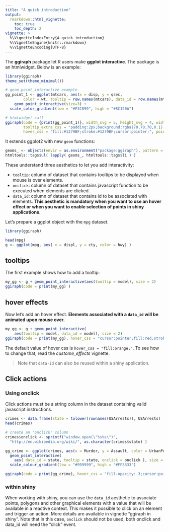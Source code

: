 ```yaml
---
title: "A quick introduction"
output: 
  rmarkdown::html_vignette:
    toc: true 
    toc_depth: 2
vignette: >
  %\VignetteIndexEntry{A quick introduction}
  %\VignetteEngine{knitr::rmarkdown}
  %\VignetteEncoding{UTF-8}
---
```


The **ggiraph** package let R users make **ggplot interactive**. The package is an htmlwidget. Below is an example:

```r
library(ggiraph)
theme_set(theme_minimal())

# geom_point_interactive example
gg_point_1 <- ggplot(mtcars, aes(x = disp, y = qsec, 
		color = wt, tooltip = row.names(mtcars), data_id = row.names(mtcars) ) ) + 
	geom_point_interactive(size=3) + 
  scale_color_gradient(low = "#F3C899", high = "#8C120A") 

# htmlwidget call
ggiraph(code = {print(gg_point_1)}, width_svg = 5, height_svg = 4, width = .75,
        tooltip_extra_css = "padding:2px;background:rgba(70,70,70,0.1);color:black;border-radius:2px 2px 2px 2px;",
        hover_css = "fill:#1279BF;stroke:#1279BF;cursor:pointer;", pointsize = 14)

```

It extends ggplot2 with new `geom` functions:

```r
geoms_ <- objects(envir = as.environment("package:ggiraph"), pattern = "^geom_([a-zA-Z0-9]*)_interactive$")
htmltools::tags$ul( lapply( geoms_, htmltools::tags$li ) )
```

These understand three aesthetics to let you add interactivity:

* `tooltip`: column of dataset that contains tooltips to be displayed when mouse is over elements. 
* `onclick`: column of dataset that contains javascript function to be executed when elements are clicked. 
* `data_id`: column of dataset that contains id to be associated with elements. **This aesthetic is mandatory 
  when you want to use an hover effect or when you want to enable selection of points in shiny applications.**

Let's prepare a ggplot object with the `mpg` dataset. 

```r
library(ggiraph)

head(mpg)
g <- ggplot(mpg, aes( x = displ, y = cty, color = hwy) )
```

## tooltips

The first example shows how to add a tooltip:

```r
my_gg <- g + geom_point_interactive(aes(tooltip = model), size = 2) 
ggiraph(code = print(my_gg) )
```

## hover effects

Now let's add an hover effect. **Elements associated with a `data_id` will be animated upon mouse over.**

```r
my_gg <- g + geom_point_interactive(
    aes(tooltip = model, data_id = model), size = 2) 
ggiraph(code = print(my_gg), hover_css = "cursor:pointer;fill:red;stroke:red;")
```

The default value of hover css is `hover_css = "fill:orange;"`. To see how to change that, read the *custome_effects* vignette.

> Note that `data-id` can also be reused within a shiny application. 

## Click actions

### Using onclick

Click actions must be a string column in the dataset containing valid javascript instructions. 

```r
crimes <- data.frame(state = tolower(rownames(USArrests)), USArrests)
head(crimes)

# create an 'onclick' column
crimes$onclick <- sprintf("window.open(\"%s%s\")",
  "http://en.wikipedia.org/wiki/", as.character(crimes$state) )

gg_crime <- ggplot(crimes, aes(x = Murder, y = Assault, color = UrbanPop )) + 
  geom_point_interactive(
    aes( data_id = state, tooltip = state, onclick = onclick ), size = 3 ) + 
  scale_colour_gradient(low = "#999999", high = "#FF3333")

ggiraph(code = print(gg_crime), hover_css = "fill-opacity:.3;cursor:pointer;")
```

### within shiny

When working with shiny, you can use the `data_id` aesthetic to associate points, polygons and other graphical elements with a value that will be available in a reactive context. This makes it possible to click on an element and trigger an action. More details are available in vignette "ggiraph in shiny". Note that in this case, `onclick` should not be used, both onclick and data_id will need the "click" event.